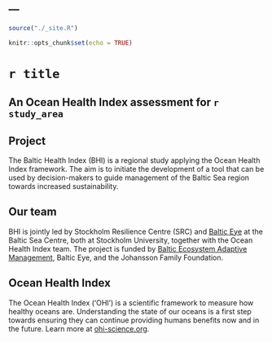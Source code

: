---
---

```r
source("./_site.R")
```

```r
knitr::opts_chunk$set(echo = TRUE)
```

<!-- Note: most of this language was borrowed from www.su.se/ostersjocentrum/english/baltic-eye/research/baltic-health-index -->

<div class="page-lead" style="background-image:url(images/regions_1600x800.png)">
<div class="wrap page-lead-content">
<h1>`r title`</h1>
<h2>An Ocean Health Index assessment for `r study_area`</h2>

</div><!-- /.page-lead-content. -->
</div><!-- /.page-lead -->

<div class="tiles">

<div class="tile">
<h2 class="post-title"><i class="fa fa-book fa-3x"></i> Project</h2>
<p class="post-excerpt">
The Baltic Health Index (BHI) is a regional study applying the Ocean Health Index framework. The aim is to initiate the development of a tool that can be used by decision-makers to guide management of the Baltic Sea region towards increased sustainability. 
</p>
</div>

<div class="tile">
<h2 class="post-title"><i class="fa fa-globe fa-3x"></i> Our team</h2>
<p class="post-excerpt">
BHI is jointly led by Stockholm Resilience Centre (SRC) and [Baltic Eye](http://www.su.se/ostersjocentrum/english/baltic-eye) at the Baltic Sea Centre, both at Stockholm University, together with the Ocean Health Index team. The project is funded by [Baltic Ecosystem Adaptive Management](http://www.su.se/ostersjocentrum/english/beam), Baltic Eye, and the Johansson Family Foundation.
</p>
</div>

<div class="tile">
<h2 class="post-title"><i class="fa fa-cubes fa-3x"></i> Ocean Health Index </h2>
<p class="post-excerpt">
The Ocean Health Index ('OHI') is a scientific framework to measure how healthy oceans are. Understanding the state of our oceans is a first step towards ensuring they can continue providing humans benefits now and in the future. Learn more at [ohi-science.org](http://ohi-science.org).
</p>
</div>
</div>
